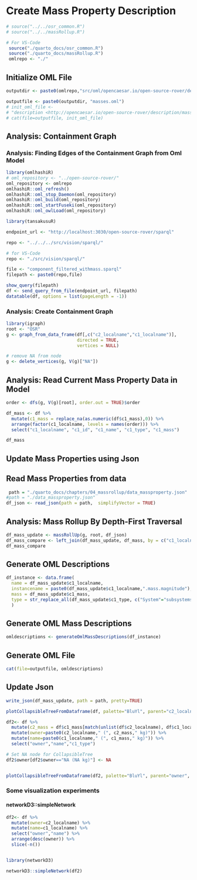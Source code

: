 # Create Mass Property Description

```r
# source("../../osr_common.R")
# source("../../massRollup.R")

# For VS-Code
 source("./quarto_docs/osr_common.R")
 source("./quarto_docs/massRollup.R")
 omlrepo <- "./"
```


## Initialize OML File
```r
outputdir <- paste0(omlrepo,"src/oml/opencaesar.io/open-source-rover/description/mass/")

outputfile <- paste0(outputdir, "masses.oml")
# init_oml_file <- 
# "description <http://opencaesar.io/open-source-rover/description/mass/masses#> as masses {\n}\n"
# cat(file=outputfile, init_oml_file)
```

## Analysis: Containment Graph

### Analysis: Finding Edges of the Containment Graph from Oml Model
```r
library(omlhashiR)
# oml_repository <- "../open-source-rover/"
oml_repository <- omlrepo
omlhashiR::oml_refresh()
omlhashiR::oml_stop_Daemon(oml_repository)
omlhashiR::oml_build(oml_repository)
omlhashiR::oml_startFuseki(oml_repository)
omlhashiR::oml_owlLoad(oml_repository)
```

```r
library(tansakusuR)

endpoint_url <- "http://localhost:3030/open-source-rover/sparql"

repo <- "../../../src/vision/sparql/"

# for VS-Code
repo <- "./src/vision/sparql/"

file <- "component_filtered_withmass.sparql"
filepath <- paste0(repo,file)

show_query(filepath)
df <- send_query_from_file(endpoint_url, filepath)
datatable(df, options = list(pageLength = -1))
```

### Analysis: Create Containment Graph

```r
library(igraph)
root <- "OSR"
g <- graph_from_data_frame(df[,c("c2_localname","c1_localname")], 
                           directed = TRUE, 
                           vertices = NULL)

# remove NA from node
g <- delete_vertices(g, V(g)["NA"])

```

## Analysis: Read Current Mass Property Data in Model

```r
order <- dfs(g, V(g)[root], order.out = TRUE)$order

df_mass <- df %>%
  mutate(c1_mass = replace_na(as.numeric(df$c1_mass),0)) %>% 
  arrange(factor(c1_localname, levels = names(order))) %>%
  select("c1_localname", "c1_id", "c1_name", "c1_type", "c1_mass")

df_mass
```

## Update Mass Properties using Json




## Read Mass Properties from data

```r
 path = "./quarto_docs/chapters/04_massrollup/data_massproperty.json"
#path = "./data_massproperty.json"
df_json <- read_json(path = path,  simplifyVector = TRUE)
```

## Analysis: Mass Rollup By Depth-First Traversal

```r
df_mass_update <- massRollUp(g, root, df_json)
df_mass_compare <- left_join(df_mass_update, df_mass, by = c("c1_localname","c1_id","c1_name","c1_type"), suffix = c("", "_before"))
df_mass_compare
```



## Generate OML Descriptions

```r
df_instance <- data.frame(
  name = df_mass_update$c1_localname,
  instancename = paste0(df_mass_update$c1_localname,".mass.magnitude"),
  mass = df_mass_update$c1_mass,
  type = str_replace_all(df_mass_update$c1_type, c("System"="subsystems", "Subsystem"="subsystems", "Assembly"="assembly"))
  ) 
```


## Generate OML Mass Descriptions

```r
omldescriptions <- generateOmlMassDescriptions(df_instance)
```



## Generate OML File
```r
cat(file=outputfile, omldescriptions)
```

## Update Json
```r
write_json(df_mass_update, path = path, pretty=TRUE)
```


```r
plotCollapsibleTreeFromDataframe(df, palette="BluYl", parent="c2_localname", child="c1_localname",type="c1_type")
```

```r
df2<- df %>%
  mutate(c2_mass = df$c1_mass[match(unlist(df$c2_localname), df$c1_localname)]) %>%
  mutate(owner=paste0(c2_localname," (", c2_mass," kg)")) %>%
  mutate(name=paste0(c1_localname," (", c1_mass," kg)")) %>%
  select("owner","name","c1_type")

# Set NA node for CollapsibleTree
df2$owner[df2$owner=="NA (NA kg)"] <- NA


plotCollapsibleTreeFromDataframe(df2, palette="BluYl", parent="owner", child="name",type="c1_type")
```


### Some visualization experiments

#### networkD3::simpleNetwork
```r
df2<- df %>% 
  mutate(owner=c2_localname) %>%
  mutate(name=c1_localname) %>%
  select("owner","name") %>%
  arrange(desc(owner)) %>%  
  slice(-n())


library(networkD3)

networkD3::simpleNetwork(df2)
```


